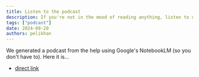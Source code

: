```yaml
---
title: Listen to the podcast
description: If you're not in the mood of reading anything, listen to our podcast.
tags: ["podcast"]
date: 2024-09-20
authors: pelikhan
---
```



We generated a podcast from the help using Google's NotebookLM (so you don't have to). Here it is...

<AudioPlayer src="/genaiscript/podcasts/overview.wav" />

-   [direct link](/genaiscript/podcasts/overview.wav)
